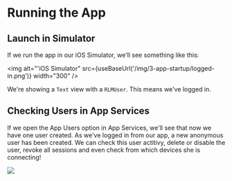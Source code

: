 
# Running the App

## Launch in Simulator

If we run the app in our iOS Simulator, we'll see something like this: 

<img
        alt="'iOS Simulator" 
        src={useBaseUrl('/img/3-app-startup/logged-in.png')}
        width="300"
/>

We're showing a `Text` view with a `RLMUser`. This means we've logged in.

## Checking Users in App Services

If we open the App Users option in App Services, we'll see that now we have one user created. As we've logged in from our app, a new anonymous user has been created. We can check this user actitivy, delete or disable the user, revoke all sessions and even check from which devices she is connecting!

![](/img/3-app-startup/users.png)
